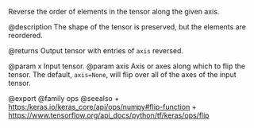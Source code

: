 Reverse the order of elements in the tensor along the given axis.

@description
The shape of the tensor is preserved, but the elements are reordered.

@returns
    Output tensor with entries of `axis` reversed.

@param x Input tensor.
@param axis Axis or axes along which to flip the tensor. The default,
    `axis=None`, will flip over all of the axes of the input tensor.

@export
@family ops
@seealso
+ <https:/keras.io/keras_core/api/ops/numpy#flip-function>
+ <https://www.tensorflow.org/api_docs/python/tf/keras/ops/flip>
